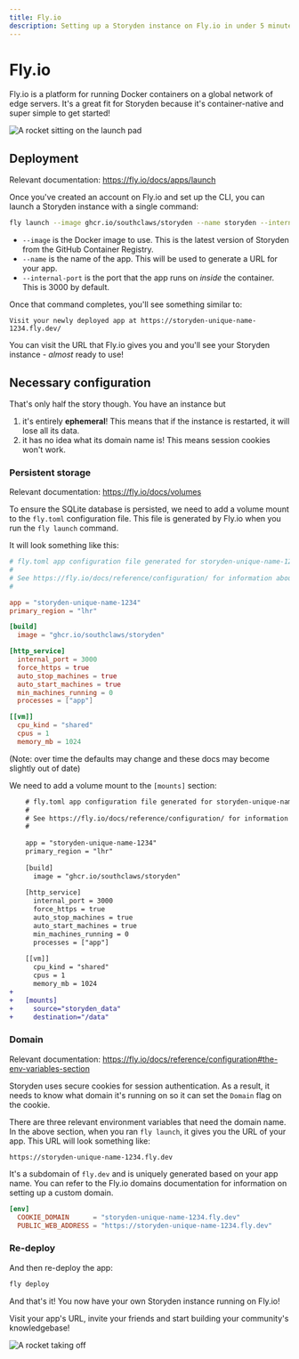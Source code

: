 ```yaml
---
title: Fly.io
description: Setting up a Storyden instance on Fly.io in under 5 minutes!
---
```


# Fly.io

Fly.io is a platform for running Docker containers on a global network of edge servers. It's a great fit for Storyden because it's container-native and super simple to get started!

![A rocket sitting on the launch pad](/southclaws_rolling_fields_blue_sky_solarpunk_a_rocket_taking_of_039bc7cc-cb53-4d4b-8ac9-b9b3355b07f5.png)

## Deployment

Relevant documentation: https://fly.io/docs/apps/launch

Once you've created an account on Fly.io and set up the CLI, you can launch a Storyden instance with a single command:

```sh
fly launch --image ghcr.io/southclaws/storyden --name storyden --internal-port 3000
```

- `--image` is the Docker image to use. This is the latest version of Storyden from the GitHub Container Registry.
- `--name` is the name of the app. This will be used to generate a URL for your app.
- `--internal-port` is the port that the app runs on _inside_ the container. This is 3000 by default.

Once that command completes, you'll see something similar to:

```
Visit your newly deployed app at https://storyden-unique-name-1234.fly.dev/
```

You can visit the URL that Fly.io gives you and you'll see your Storyden instance - _almost_ ready to use!

## Necessary configuration

That's only half the story though. You have an instance but

1. it's entirely **ephemeral**! This means that if the instance is restarted, it will lose all its data.
2. it has no idea what its domain name is! This means session cookies won't work.

### Persistent storage

Relevant documentation: https://fly.io/docs/volumes

To ensure the SQLite database is persisted, we need to add a volume mount to the `fly.toml` configuration file. This file is generated by Fly.io when you run the `fly launch` command.

It will look something like this:

```toml
# fly.toml app configuration file generated for storyden-unique-name-1234 on 2023-12-12T23:19:17Z
#
# See https://fly.io/docs/reference/configuration/ for information about how to use this file.
#

app = "storyden-unique-name-1234"
primary_region = "lhr"

[build]
  image = "ghcr.io/southclaws/storyden"

[http_service]
  internal_port = 3000
  force_https = true
  auto_stop_machines = true
  auto_start_machines = true
  min_machines_running = 0
  processes = ["app"]

[[vm]]
  cpu_kind = "shared"
  cpus = 1
  memory_mb = 1024
```

(Note: over time the defaults may change and these docs may become slightly out of date)

We need to add a volume mount to the `[mounts]` section:

```diff
    # fly.toml app configuration file generated for storyden-unique-name-1234 on 2023-12-12T23:19:17Z
    #
    # See https://fly.io/docs/reference/configuration/ for information about how to use this file.
    #
    
    app = "storyden-unique-name-1234"
    primary_region = "lhr"
    
    [build]
      image = "ghcr.io/southclaws/storyden"
    
    [http_service]
      internal_port = 3000
      force_https = true
      auto_stop_machines = true
      auto_start_machines = true
      min_machines_running = 0
      processes = ["app"]
    
    [[vm]]
      cpu_kind = "shared"
      cpus = 1
      memory_mb = 1024
+
+   [mounts]
+     source="storyden_data"
+     destination="/data"
```

### Domain

Relevant documentation: https://fly.io/docs/reference/configuration#the-env-variables-section

Storyden uses secure cookies for session authentication. As a result, it needs to know what domain it's running on so it can set the `Domain` flag on the cookie.

There are three relevant environment variables that need the domain name. In the above section, when you ran `fly launch`, it gives you the URL of your app. This URL will look something like:

```
https://storyden-unique-name-1234.fly.dev
```

It's a subdomain of `fly.dev` and is uniquely generated based on your app name. You can refer to the Fly.io domains documentation for information on setting up a custom domain.

```toml
[env]
  COOKIE_DOMAIN      = "storyden-unique-name-1234.fly.dev"
  PUBLIC_WEB_ADDRESS = "https://storyden-unique-name-1234.fly.dev"
```

### Re-deploy

And then re-deploy the app:

```sh
fly deploy
```

And that's it! You now have your own Storyden instance running on Fly.io!

Visit your app's URL, invite your friends and start building your community's knowledgebase!

![A rocket taking off](/southclaws_rolling_fields_blue_sky_solarpunk_a_rocket_taking_of_0b874301-8a80-4e3d-bbfc-0ec6787d3351.png)

